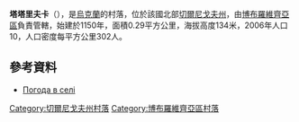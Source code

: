 {{coord|50|45|14|N|31|40|44|E|scale:100000|display=title}}

'''塔塔里夫卡'''（{{lang-uk|Татарівка}}），是[[烏克蘭|烏克蘭]]的村落，位於該國北部[[切爾尼戈夫州|切爾尼戈夫州]]，由[[博布羅維齊亞區|博布羅維齊亞區]]負責管轄，始建於1150年，面積0.29平方公里，海拔高度134米，2006年人口10，人口密度每平方公里302人。

==參考資料==
*[http://weather.in.ua/ua/chernigovskaja/25882 Погода в селі ] {{Wayback|url=http://weather.in.ua/ua/chernigovskaja/25882 |date=20160305101402 }}

[[Category:切爾尼戈夫州村落|Category:切爾尼戈夫州村落]]
[[Category:博布羅維齊亞區村落|Category:博布羅維齊亞區村落]]


{{Chernihiv-geo-stub}}